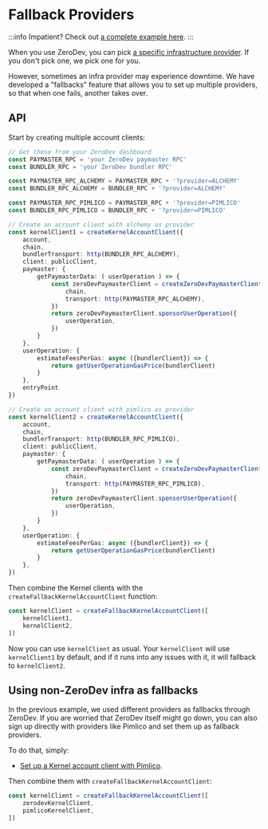 # Fallback Providers

:::info
Impatient?  Check out [a complete example here](https://github.com/zerodevapp/zerodev-examples/blob/main/fallback-clients/main.ts).
:::

When you use ZeroDev, you can pick [a specific infrastructure provider](/meta-infra/rpcs#bundler-rpc).  If you don't pick one, we pick one for you.

However, sometimes an infra provider may experience downtime.  We have developed a "fallbacks" feature that allows you to set up multiple providers, so that when one fails, another takes over.

## API

Start by creating multiple account clients:

```ts
// Get these from your ZeroDev dashboard
const PAYMASTER_RPC = 'your ZeroDev paymaster RPC'
const BUNDLER_RPC = 'your ZeroDev bundler RPC'

const PAYMASTER_RPC_ALCHEMY = PAYMASTER_RPC + '?provider=ALCHEMY'
const BUNDLER_RPC_ALCHEMY = BUNDLER_RPC + '?provider=ALCHEMY'

const PAYMASTER_RPC_PIMLICO = PAYMASTER_RPC + '?provider=PIMLICO'
const BUNDLER_RPC_PIMLICO = BUNDLER_RPC + '?provider=PIMLICO'

// Create an account client with alchemy as provider
const kernelClient1 = createKernelAccountClient({
    account,
    chain,
    bundlerTransport: http(BUNDLER_RPC_ALCHEMY),
    client: publicClient,
    paymaster: {
        getPaymasterData: ( userOperation ) => {
            const zeroDevPaymasterClient = createZeroDevPaymasterClient({
                chain,
                transport: http(PAYMASTER_RPC_ALCHEMY),
            })
            return zeroDevPaymasterClient.sponsorUserOperation({
                userOperation,
            })
        }
    },
    userOperation: {
        estimateFeesPerGas: async ({bundlerClient}) => {
            return getUserOperationGasPrice(bundlerClient)
        }
    },
    entryPoint
})

// Create an account client with pimlico as provider
const kernelClient2 = createKernelAccountClient({
    account,
    chain,
    bundlerTransport: http(BUNDLER_RPC_PIMLICO),
    client: publicClient,
    paymaster: {
        getPaymasterData: ( userOperation ) => {
            const zeroDevPaymasterClient = createZeroDevPaymasterClient({
                chain,
                transport: http(PAYMASTER_RPC_PIMLICO),
            })
            return zeroDevPaymasterClient.sponsorUserOperation({
                userOperation,
            })
        }
    },
    userOperation: {
        estimateFeesPerGas: async ({bundlerClient}) => {
            return getUserOperationGasPrice(bundlerClient)
        }
    },
})
```

Then combine the Kernel clients with the `createFallbackKernelAccountClient` function:

```ts
const kernelClient = createFallbackKernelAccountClient([
    kernelClient1,
    kernelClient2,
])
```

Now you can use `kernelClient` as usual.  Your `kernelClient` will use `kernelClient1` by default, and if it runs into any issues with it, it will fallback to `kernelClient2`.

## Using non-ZeroDev infra as fallbacks

In the previous example, we used different providers as fallbacks through ZeroDev.  If you are worried that ZeroDev itself might go down, you can also sign up directly with providers like Pimlico and set them up as fallback providers.

To do that, simply:

- [Set up a Kernel account client with Pimlico](/sdk/infra/pimlico).

Then combine them with `createFallbackKernelAccountClient`:

```ts
const kernelClient = createFallbackKernelAccountClient([
    zerodevKernelClient,
    pimlicoKernelClient,
])
```